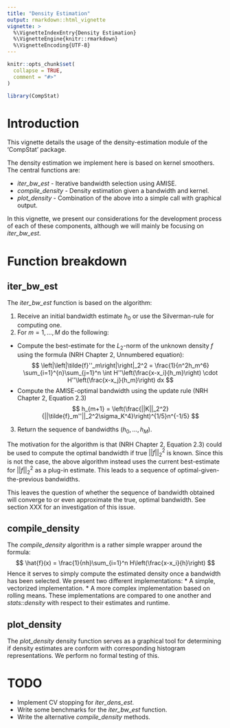 ```yaml
---
title: "Density Estimation"
output: rmarkdown::html_vignette
vignette: >
  %\VignetteIndexEntry{Density Estimation}
  %\VignetteEngine{knitr::rmarkdown}
  %\VignetteEncoding{UTF-8}
---
```


```r
knitr::opts_chunk$set(
  collapse = TRUE,
  comment = "#>"
)
```

```r
library(CompStat)
```

# Introduction
This vignette details the usage of the density-estimation module of the 'CompStat' package.

The density estimation we implement here is based on kernel smoothers. The central functions are:

* *iter_bw_est* - Iterative bandwidth selection using AMISE.
* *compile_density* - Density estimation given a bandwidth and kernel.
* *plot_density* - Combination of the above into a simple call with graphical output.

In this vignette, we present our considerations for the development process of each of these components, although we will mainly be focusing on *iter_bw_est*.

# Function breakdown
## iter_bw_est
The *iter_bw_est* function is based on the algorithm:

1. Receive an initial bandwidth estimate $h_0$ or use the Silverman-rule for computing one.
2. For $m = 1, \ldots, M$ do the following:
  + Compute the best-estimate for the $L_2$-norm of the unknown density $f$
  using the formula (NRH Chapter 2, Unnumbered equation):
$$
\left|\left|\tilde{f}''_m\right|\right|_2^2 = \frac{1}{n^2h_m^6} \sum_{i=1}^{n}\sum_{j=1}^n \int H''\left(\frac{x-x_i}{h_m}\right) \cdot H''\left(\frac{x-x_j}{h_m}\right) dx
$$
  + Compute the AMISE-optimal bandwidth using the update rule (NRH Chapter 2, Equation 2.3)
$$
h_{m+1} = \left(\frac{||K||_2^2}{||\tilde{f}_m''||_2^2\sigma_K^4}\right)^{1/5}n^{-1/5}
$$
3. Return the sequence of bandwidths $(h_0, \ldots, h_M$).

The motivation for the algorithm is that (NRH Chapter 2, Equation 2.3) could be used to compute the optimal bandwidth if true $||f||_2^2$ is known. Since this is not the case, the above algorithm instead uses the current best-estimate for $||f||_2^2$ as a plug-in estimate. This leads to a sequence of optimal-given-the-previous bandwidths.

This leaves the question of whether the sequence of bandwidth obtained will converge to or even approximate the true, optimal bandwidth. See section XXX for an investigation of this issue.

## compile_density
The *compile_density* algorithm is a rather simple wrapper around the formula:
$$
\hat{f}(x) = \frac{1}{nh}\sum_{i=1}^n H\left(\frac{x-x_i}{h}\right)
$$
Hence it serves to simply compute the estimated density once a bandwidth has been selected. We present two different implementations:
* A simple, vectorized implementation.
* A more complex implementation based on rolling means.
These implementations are compared to one another and *stats::density* with respect to their estimates and runtime.

## plot_density
The *plot_density* density function serves as a graphical tool for determining if density estimates are conform with corresponding histogram representations. We perform no formal testing of this.

# TODO
* Implement CV stopping for *iter_dens_est*.
* Write some benchmarks for the *iter_bw_est* function.
* Write the alternative *compile_density* methods.










